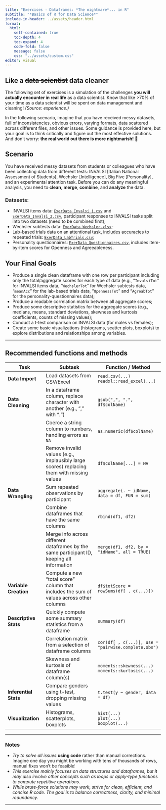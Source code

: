 ```yaml
---
title: "Exercises - Dataframes: *The nightmare*... in R"
subtitle: "*Basics of R for Data Science*"
include-in-header: ../assets/header.html
format: 
  html:
    self-contained: true
    toc-depth: 4  
    toc-expand: 4
    code-fold: false 
    message: false
    css: "../assets/custom.css"
editor: visual
---
```


## Like a ~~data scientist~~ data cleaner

The following set of exercises is a simulation of the challenges **you will actually encounter in real life** as a data scientist. Know that like \>70% of your time as a data scientist will be spent on data management and cleaning! *(Source: experience.)*

In the following scenario, imagine that you have received messy datasets, full of inconsistencies, obvious errors, varying formats, data scattered across different files, and other issues. Some guidance is provided here, but your goal is to think critically and figure out the most effective solutions. And don’t worry: **the real world out there is more nightmarish!** 🙂

## Scenario

You have received messy datasets from students or colleagues who have been collecting data from different tests: INVALSI \[Italian National Assessment of Students\], Wechsler \[Intelligence\], Big Five \[Personality\], and an experimental attention task. Before you can do any meaningful analysis, you need to **clean**, **merge**, **combine**, and **analyze** the data.

### Datasets:

-   INVALSI items data: <a href="datasets/ExerData_Invalsi_1.csv" download="ExerData_Invalsi_1.csv">`ExerData_Invalsi_1.csv`</a> and <a href="datasets/ExerData_Invalsi_2.csv" download="ExerData_Invalsi_2.csv">`ExerData_Invalsi_2.csv`</a>, participant responses to INVALSI tasks split into two datasets (need to be combined first);
-   Wechsler subtests data: <a href="datasets/ExerData_Wechsler.xlsx" download="ExerData_Wechsler.xlsx">`ExerData_Wechsler.xlsx`</a>;
-   Lab-based trials data on an attentional task, includes accuracies to repeated trials: <a href="datasets/ExerData_LabTrials.csv" download="ExerData_LabTrials.csv">`ExerData_LabTrials.csv`</a>;
-   Personality questionnaires: <a href="datasets/ExerData_Questionnaires.csv" download="ExerData_Questionnaires.csv">`ExerData_Questionnaires.csv`</a>, includes item-by-item scores for Openness and Agreeableness.

## Your Final Goals

-   Produce a single clean dataframe with one row per participant including only the total/aggregate scores for each type of data (e.g., "`InvalsiTot`" for INVALSI items data, "`WechslerTot`" for Wechsler subtests data, "`meanAcc`" for the lab-based trials data, "`OpennessTot`" and "`AgreabTot`" for the personality-questionnaires data);
-   Produce a readable correlation matrix between all aggregate scores;
-   Produce some descriptive statistics for the aggregate scores (e.g., medians, means, standard deviations, skewness and kurtosis coefficients, counts of missing values);
-   Conduct a t-test comparison on INVALSI data (for males vs females);
-   Create some basic visualizations (histograms, scatter plots, boxplots) to explore distributions and relationships among variables.

------------------------------------------------------------------------

## Recommended functions and methods

| **Task** | **Subtask** | **Function / Method** |
|------------------|---------------------------|---------------------------|
| **Data Import** | Load datasets from CSV/Excel | `read.csv(...)` <br/> `readxl::read_excel(...)` |
| **Data Cleaning** | In a dataframe column, replace character with another (e.g., "," with ".") | `gsub(",", ".", df$colName)` |
|  | Coerce a string column to numbers, handling errors as `NA` | `as.numeric(df$colName)` |
|  | Remove invalid values (e.g., implausibly large scores) replacing them with missing values | `df$colName[...] = NA` |
| **Data Wrangling** | Sum repeated observations by participant | `aggregate(. ~ idName, data = df, FUN = sum)` |
|  | Combine dataframes that have the same columns | `rbind(df1, df2)` |
|  | Merge info across different dataframes by the same participant ID, keeping all information | `merge(df1, df2, by = "idName", all = TRUE)` |
| **Variable Creation** | Compute a new "total score" column that includes the sum of values across other columns | `df$totScore = rowSums(df[ , c(...)])` |
| **Descriptive Stats** | Quickly compute some summary statistics from a dataframe | `summary(df)` |
|  | Correlation matrix from a selection of dataframe columns | `cor(df[ , c(...)], use = "pairwise.complete.obs")` |
|  | Skewness and kurtosis of dataframe column(s) | `moments::skewness(...)`<br/> `moments::kurtosis(...)` |
| **Inferential Stats** | Compare genders using t-test, dropping missing values | `t.test(y ~ gender, data = df)` |
| **Visualization** | Histograms, scatterplots, boxplots | `hist(...)`<br/> `plot(...)`<br/> `boxplot(...)` |

------------------------------------------------------------------------

### Notes

-   *Try to solve all issues* <b>using code</b> rather than manual corrections. Imagine one day you might be working with tens of thousands of rows, manual fixes won’t be feasible!
-   *This exercise mainly focuses on data structures and dataframes, but it may also involve other concepts such as loops or apply-type functions to compute repetitive operations.*
-   *While brute-force solutions may work, strive for clean, efficient, and concise R code. The goal is to balance correctness, clarity, and minimal redundancy.*

------------------------------------------------------------------------
